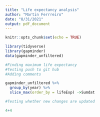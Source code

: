 ```yaml
---
title: "Life expectancy analysis"
author: "Martin Ferrreiro"
date: "8/31/2021"
output: pdf_document
---
```


```r
knitr::opts_chunk$set(echo = TRUE)
```


```r
library(tidyverse)
library(gapminder)
data(gapminder_unfiltered)

```

```r
#Finding maximum life expectancy
#Testing push to git hub
#Adding comments

gapminder_unfiltered %>% 
  group_by(year) %>% 
  slice_max(order_by = lifeExp) ->Sumdat

#Testing whether new changes are updated
```


```r
4+4
```

